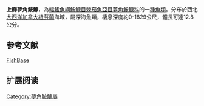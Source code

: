 {{Speciesbox
| name = 上瓣夢角鮟鱇
| image = 
| image_caption = 
| status = NE
| status_system = IUCN3.1
| genus = Oneirodes
| species = epithales
| authority = [[Orr|Orr]], 1991
| synonyms = 
}}

'''上瓣夢角鮟鱇'''，為[[輻鰭魚綱|輻鰭魚綱]][[鮟鱇目|鮟鱇目]][[棘茄魚亞目|棘茄魚亞目]][[夢角鮟鱇科|夢角鮟鱇科]]的一[[種|種]][[魚類|魚類]]。分布於西北[[大西洋|大西洋]][[加拿大|加拿大]][[紐芬蘭|紐芬蘭]]海域，屬深海魚類，棲息深度約0-1829公尺，體長可達12.8公分。

==参考文献==
[https://web.archive.org/web/20131126121555/http://fishbase.sinica.edu.tw/ FishBase]

== 扩展阅读 ==
{{refbegin}}
{{wikispecies-inline|Oneirodes epithales|上瓣夢角鮟鱇}}
{{refend}}
{{Taxonbar|from=Q1846889}}

[[Category:夢角鮟鱇屬|Category:夢角鮟鱇屬]]